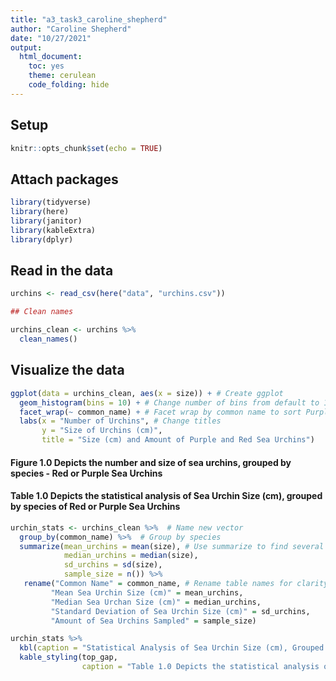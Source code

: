 ```yaml
---
title: "a3_task3_caroline_shepherd"
author: "Caroline Shepherd"
date: "10/27/2021"
output: 
  html_document: 
    toc: yes
    theme: cerulean
    code_folding: hide
---
```


## Setup

```r
knitr::opts_chunk$set(echo = TRUE)
```

## Attach packages

```r
library(tidyverse)
library(here)
library(janitor)
library(kableExtra)
library(dplyr)
```

## Read in the data

```r
urchins <- read_csv(here("data", "urchins.csv"))

## Clean names

urchins_clean <- urchins %>% 
  clean_names()
```

## Visualize the data

```r
ggplot(data = urchins_clean, aes(x = size)) + # Create ggplot
  geom_histogram(bins = 10) + # Change number of bins from default to 10
  facet_wrap(~ common_name) + # Facet wrap by common name to sort Purple and Red Sea Urchins
  labs(x = "Number of Urchins", # Change titles
       y = "Size of Urchins (cm)",
       title = "Size (cm) and Amount of Purple and Red Sea Urchins")
```

#### Figure 1.0 Depicts the number and size of sea urchins, grouped by species - Red or Purple Sea Urchins
  

#### Table 1.0 Depicts the statistical analysis of Sea Urchin Size (cm), grouped by species of Red or Purple Sea Urchins
```r
urchin_stats <- urchins_clean %>%  # Name new vector
  group_by(common_name) %>%  # Group by species
  summarize(mean_urchins = mean(size), # Use summarize to find several statistics 
            median_urchins = median(size),
            sd_urchins = sd(size),
            sample_size = n()) %>% 
   rename("Common Name" = common_name, # Rename table names for clarity
         "Mean Sea Urchin Size (cm)" = mean_urchins,
         "Median Sea Urchan Size (cm)" = median_urchins,
         "Standard Deviation of Sea Urchin Size (cm)" = sd_urchins,
         "Amount of Sea Urchins Sampled" = sample_size)

urchin_stats %>% 
  kbl(caption = "Statistical Analysis of Sea Urchin Size (cm), Grouped by Species") %>% 
  kable_styling(top_gap,
                caption = "Table 1.0 Depicts the statistical analysis of Sea Urchin Size (cm), grouped by species")
```



